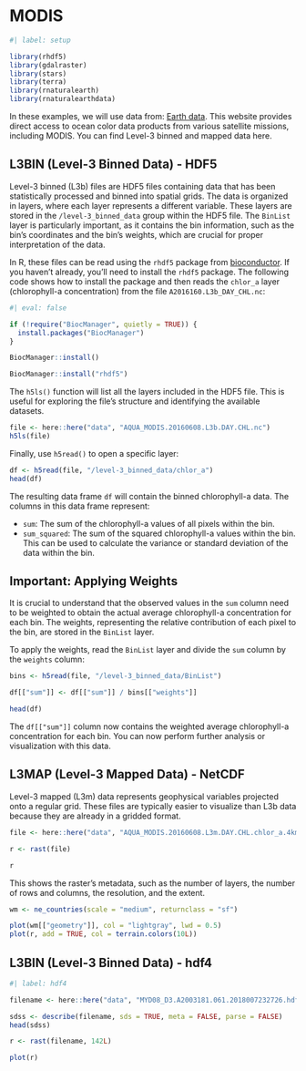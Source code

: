 # MODIS

```r
#| label: setup

library(rhdf5)
library(gdalraster)
library(stars)
library(terra)
library(rnaturalearth)
library(rnaturalearthdata)
```

In these examples, we will use data from: [Earth data](https://oceandata.sci.gsfc.nasa.gov/directdataaccess/). This website provides direct access to ocean color data products from various satellite missions, including MODIS. You can find Level-3 binned and mapped data here.

## L3BIN (Level-3 Binned Data) - HDF5

Level-3 binned (L3b) files are HDF5 files containing data that has been statistically processed and binned into spatial grids. The data is organized in layers, where each layer represents a different variable. These layers are stored in the `/level-3_binned_data` group within the HDF5 file. The `BinList` layer is particularly important, as it contains the bin information, such as the bin's coordinates and the bin's weights, which are crucial for proper interpretation of the data.

In R, these files can be read using the `rhdf5` package from [bioconductor](https://bioconductor.org/install/). If you haven't already, you'll need to install the `rhdf5` package. The following code shows how to install the package and then reads the `chlor_a` layer (chlorophyll-a concentration) from the file `A2016160.L3b_DAY_CHL.nc`:

```r
#| eval: false

if (!require("BiocManager", quietly = TRUE)) {
  install.packages("BiocManager")
}

BiocManager::install()

BiocManager::install("rhdf5")
```

The `h5ls()` function will list all the layers included in the HDF5 file. This is useful for exploring the file's structure and identifying the available datasets.

```r
file <- here::here("data", "AQUA_MODIS.20160608.L3b.DAY.CHL.nc")
h5ls(file)
```

Finally, use `h5read()` to open a specific layer:

```r
df <- h5read(file, "/level-3_binned_data/chlor_a")
head(df)
```

The resulting data frame `df` will contain the binned chlorophyll-a data. The columns in this data frame represent:

- `sum`: The sum of the chlorophyll-a values of all pixels within the bin.
- `sum_squared`: The sum of the squared chlorophyll-a values within the bin. This can be used to calculate the variance or standard deviation of the data within the bin.

::: {.callout-important}

## Important: Applying Weights

It is crucial to understand that the observed values in the `sum` column need to be weighted to obtain the actual average chlorophyll-a concentration for each bin. The weights, representing the relative contribution of each pixel to the bin, are stored in the `BinList` layer.

:::

To apply the weights, read the `BinList` layer and divide the `sum` column by the `weights` column:

```r
bins <- h5read(file, "/level-3_binned_data/BinList")

df[["sum"]] <- df[["sum"]] / bins[["weights"]]

head(df)
```

The `df[["sum"]]` column now contains the weighted average chlorophyll-a concentration for each bin. You can now perform further analysis or visualization with this data.

## L3MAP (Level-3 Mapped Data) - NetCDF

Level-3 mapped (L3m) data represents geophysical variables projected onto a regular grid. These files are typically easier to visualize than L3b data because they are already in a gridded format.

```r
file <- here::here("data", "AQUA_MODIS.20160608.L3m.DAY.CHL.chlor_a.4km.nc")

r <- rast(file)

r
```

This shows the raster's metadata, such as the number of layers, the number of rows and columns, the resolution, and the extent.

```r
wm <- ne_countries(scale = "medium", returnclass = "sf")

plot(wm[["geometry"]], col = "lightgray", lwd = 0.5)
plot(r, add = TRUE, col = terrain.colors(10L))
```

## L3BIN (Level-3 Binned Data) - hdf4

```r
#| label: hdf4

filename <- here::here("data", "MYD08_D3.A2003181.061.2018007232726.hdf")

sdss <- describe(filename, sds = TRUE, meta = FALSE, parse = FALSE)
head(sdss)

r <- rast(filename, 142L)

plot(r)
```
